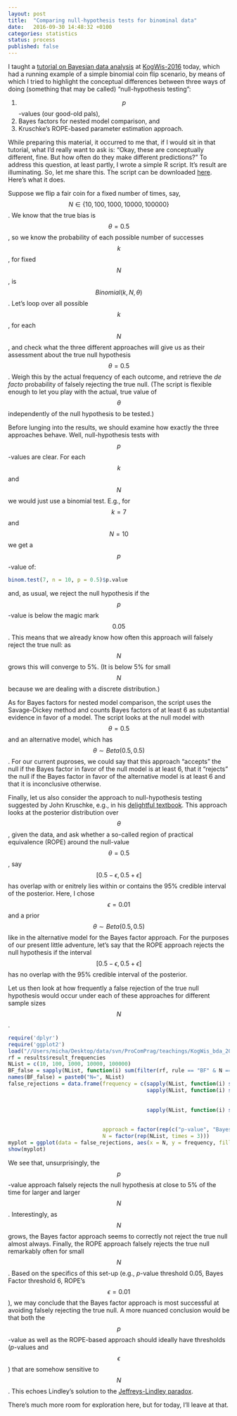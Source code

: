 ```yaml
---		
layout: post		
title:  "Comparing null-hypothesis tests for binominal data"		
date:   2016-09-30 14:48:32 +0100		
categories: statistics		
status: process
published: false
---
```


<script src="https://cdn.mathjax.org/mathjax/latest/MathJax.js?config=TeX-AMS-MML_HTMLorMML" type="text/javascript"></script>

I taught a [tutorial on Bayesian data analysis](http://michael-franke.github.io/KogWis2016_bda_tutorial/index.html) at [KogWis-2016](http://kogwis2016.spatial-cognition.de) today, which had a running example of a simple binomial coin flip scenario, by means of which I tried to highlight the conceptual differences between three ways of doing (something that may be called) "null-hypothesis testing":

1. $$p$$-values (our good-old pals),
2. Bayes factors for nested model comparison, and
3. Kruschke's ROPE-based parameter estimation approach.

While preparing this material, it occurred to me that, if I would sit in that tutorial, what I'd really want to ask is: "Okay, these are conceptually different, fine. But how often do they make different predictions?" To address this question, at least partly, I wrote a simple R script. It's result are illuminating. So, let me share this. The script can be downloaded [here](http://michael-franke.github.io/KogWis2016_bda_tutorial/compare_binomial.R). Here's what it does.

Suppose we flip a fair coin for a fixed number of times, say, $$N \in \{ 10, 100, 1000, 10000, 100000 \}$$. We know that the true bias is $$\theta = 0.5$$, so we know the probability of each possible number of successes $$k$$, for fixed $$N$$, is $$Binomial(k,N,\theta)$$. Let's loop over all possible $$k$$, for each $$N$$, and check what the three different approaches will give us as their assessment about the true null hypothesis $$\theta = 0.5$$. Weigh this by the actual frequency of each outcome, and retrieve the *de facto* probability of falsely rejecting the true null. (The script is flexible enough to let you play with the actual, true value of $$\theta$$ independently of the null hypothesis to be tested.)

Before lunging into the results, we should examine how exactly the three approaches behave. Well, null-hypothesis tests with $$p$$-values are clear. For each $$k$$ and $$N$$ we would just use a binomial test. E.g., for $$k = 7$$ and $$N=10$$ we get a $$p$$-value of:

```r
binom.test(7, n = 10, p = 0.5)$p.value
```

and, as usual, we reject the null hypothesis if the $$p$$-value is below the magic mark $$0.05$$. This means that we already know how often this approach will falsely reject the true null: as $$N$$ grows this will converge to 5%. (It is below 5% for small $$N$$ because we are dealing with a discrete distribution.)

As for Bayes factors for nested model comparison, the script uses the Savage-Dickey method and counts Bayes factors of at least 6 as substantial evidence in favor of a model. The script looks at the null model with $$\theta = 0.5$$ and an alternative model, which has $$\theta \sim Beta(0.5, 0.5)$$. For our current puproses, we could say that this approach "accepts" the null if the Bayes factor in favor of the null model is at least 6, that it "rejects" the null if the Bayes factor in favor of the alternative model is at least 6 and that it is inconclusive otherwise.

Finally, let us also consider the approach to null-hypothesis testing suggested by John Kruschke, e.g., in his [delightful textbook](http://www.indiana.edu/~kruschke/DoingBayesianDataAnalysis/). This approach looks at the posterior distribution over $$\theta$$, given the data, and ask whether a so-called region of practical equivalence (ROPE) around the null-value $$\theta = 0.5$$, say $$[0.5 - \epsilon, 0.5+\epsilon]$$ has overlap with or enitrely lies within or contains the 95% credible interval of the posterior. Here, I chose $$\epsilon = 0.01$$ and a prior $$\theta \sim Beta(0.5,0.5)$$ like in the alternative model for the Bayes factor approach. For the purposes of our present little adventure, let's say that the ROPE approach rejects the null hypothesis if the interval $$[0.5 - \epsilon, 0.5+\epsilon]$$ has no overlap with the 95% credible interval of the posterior.

Let us then look at how frequently a false rejection of the true null hypothesis would occur under each of these approaches for different sample sizes $$N$$.

```r
require('dplyr')
require('ggplot2')
load("//Users/micha/Desktop/data/svn/ProComPrag/teachings/KogWis_bda_2016/slides/results_binomial_comparison.Rdata")
rf = results$result_frequencies
NList = c(10, 100, 1000, 10000, 100000)
BF_false = sapply(NList, function(i) sum(filter(rf, rule == "BF" & N == i & decision == "H1")$value))
names(BF_false) = paste0("N=", NList)
false_rejections = data.frame(frequency = c(sapply(NList, function(i) sum(filter(rf, rule == "p-value" & N == i & decision == "H1")$value)),
                                            sapply(NList, function(i) sum(filter(rf, rule == "BF" & 
                                                                                   N == i & 
                                                                                   decision == "H1")$value)),
                                            sapply(NList, function(i) sum(filter(rf, rule == "ROPE" & 
                                                                                   N == i & 
                                                                                   decision == "H1")$value))),
                              approach = factor(rep(c("p-value", "Bayes Factor", "ROPE"), each = length(NList)), levels = c("p-value", "Bayes Factor", "ROPE"), ordered = TRUE),
                              N = factor(rep(NList, times = 3))) 
myplot = ggplot(data = false_rejections, aes(x = N, y = frequency, fill = approach)) + geom_bar(stat = "identity", position = "dodge") + ggtitle("probability of false rejections of true null") + ylab("frequency") + xlab("sample size N")
show(myplot)
```

We see that, unsurprisingly, the $$p$$-value approach falsely rejects the null hypothesis at close to 5% of the time for larger and larger $$N$$. Interestingly, as $$N$$ grows, the Bayes factor approach seems to correctly not reject the true null almost always. Finally, the ROPE approach falsely rejects the true null remarkably often for small $$N$$. Based on the specifics of this set-up (e.g., $p$-value threshold 0.05, Bayes Factor threshold 6, ROPE's $$\epsilon=0.01$$), we may conclude that the Bayes factor approach is most successful at avoiding falsely rejecting the true null. A more nuanced conclusion would be that both the $$p$$-value as well as the ROPE-based approach should ideally have thresholds ($p$-values and $$\epsilon$$) that are somehow sensitive to $$N$$. This echoes Lindley's solution to the [Jeffreys-Lindley paradox](https://en.wikipedia.org/wiki/Lindley%27s_paradox).

There's much more room for exploration here, but for today, I'll leave at that.




